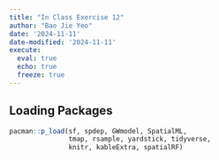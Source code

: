 ```yaml
---
title: "In Class Exercise 12"
author: "Bao Jie Yeo"
date: '2024-11-11'
date-modified: '2024-11-11'
execute: 
  eval: true
  echo: true
  freeze: true
---
```


## Loading Packages

```r
pacman::p_load(sf, spdep, GWmodel, SpatialML, 
               tmap, rsample, yardstick, tidyverse,
               knitr, kableExtra, spatialRF)
```

## 

